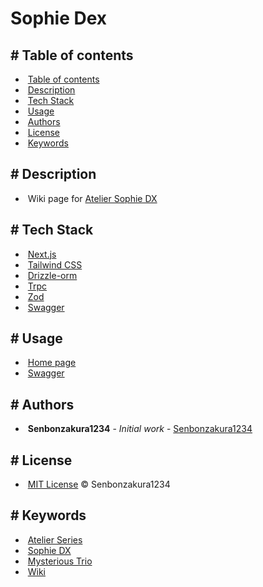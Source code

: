 # Sophie Dex

<div className='table-of-contents list'>

## <a id='table-of-contents'># Table of contents</a>

-  &nbsp;[Table of contents](#table-of-contents)
-  &nbsp;[Description](#description)
-  &nbsp;[Tech Stack](#tech-stack)
-  &nbsp;[Usage](#usage)
-  &nbsp;[Authors](#authors)
-  &nbsp;[License](#license)
-  &nbsp;[Keywords](#keywords)

</div>

<div className='description list'>

## <a id='description'># Description</a>

-  &nbsp;Wiki page for <a href="https://store.steampowered.com/app/1502970/Atelier_Sophie_The_Alchemist_of_the_Mysterious_Book_DX" target='_blank'>Atelier Sophie DX</a>

</div>

<div className='tech-stack list-tag'>

## <a id='tech-stack'># Tech Stack</a>

-  &nbsp;<a href='https://nextjs.org' target='_blank'>Next.js</a>
-  &nbsp;<a href='https://tailwindcss.com' target='_blank'>Tailwind CSS</a>
-  &nbsp;<a href='https://orm.drizzle.team' target='_blank'>Drizzle-orm</a>
-  &nbsp;<a href='https://trpc.io' target='_blank'>Trpc</a>
-  &nbsp;<a href='https://zod.dev' target='_blank'>Zod</a>
-  &nbsp;<a href='https://swagger.io' target='_blank'>Swagger</a>

</div>

<div className='usage list-tag'>

## <a id='usage'># Usage</a>

-  &nbsp;<a href='https://sophie-dex.vercel.app' target='_blank'>Home page</a>
-  &nbsp;<a href='https://sophie-dex.vercel.app/api-doc' target='_blank'>Swagger</a>

</div>

<div className='authors list'>

## <a id='authors'># Authors</a>

-  &nbsp;**Senbonzakura1234** - _Initial work_ - <a href="https://github.com/Senbonzakura1234" target='_blank'>Senbonzakura1234</a>

</div>

<div className='license list'>

## <a id='license'># License</a>

-  &nbsp;<a href='https://github.com/Senbonzakura1234/sophie-dex/blob/main/LICENSE' target='_blank'>MIT License</a> © Senbonzakura1234

</div>

<div className='keywords list-tag'>

## <a id='keywords'># Keywords</a>

-  &nbsp;[Atelier Series](https://www.google.com/search?q=Atelier+Series)
-  &nbsp;[Sophie DX](https://www.google.com/search?q=Sophie+DX)
-  &nbsp;[Mysterious Trio](https://www.google.com/search?q=Atelier+Mysterious+Trio)
-  &nbsp;[Wiki](https://www.google.com/search?q=Wiki)

</div>
